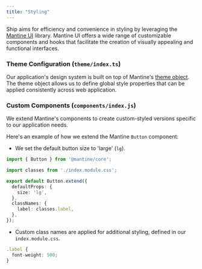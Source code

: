 ```yaml
---
title: "Styling"
---
```


Ship aims for efficiency and convenience in styling by leveraging the [Mantine UI](https://v6.mantine.dev/) library.
Mantine UI offers a wide range of customizable components and hooks that facilitate the creation of visually appealing and functional interfaces.

### Theme Configuration (`theme/index.ts`)

Our application's design system is built on top of Mantine's [theme object](https://v6.mantine.dev/theming/theme-object/).
The theme object allows us to define global style properties that can be applied consistently across web application.

### Custom Components (`components/index.js`)

We extend Mantine's components to create custom-styled versions specific to our application needs.

Here's an example of how we extend the Mantine `Button` component:

- We set the default button size to 'large' (`lg`).

``` typescript theme/components/index.ts
import { Button } from '@mantine/core';

import classes from './index.module.css';

export default Button.extend({
  defaultProps: {
    size: 'lg',
  },
  classNames: {
    label: classes.label,
  },
});
```

- Custom class names are applied for additional styling, defined in our `index.module.css`.
``` typescript theme/components/index.ts
.label {
  font-weight: 500;
}
```